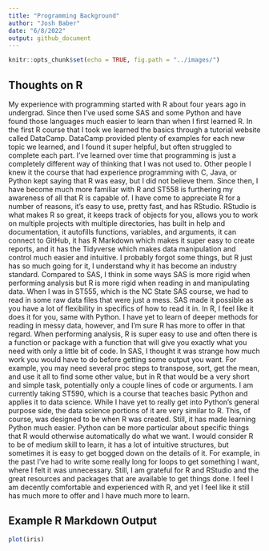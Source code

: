```yaml
---
title: "Programming Background"
author: "Josh Baber"
date: "6/8/2022"
output: github_document
---
```


```r
knitr::opts_chunk$set(echo = TRUE, fig.path = "../images/")
```

## Thoughts on R

  My experience with programming started with R about four years ago in undergrad.  Since then I've used some SAS and some Python and have found those languages much easier to learn than when I first learned R.  In the first R course that I took we learned the basics through a tutorial website called DataCamp.  DataCamp provided plenty of examples for each new topic we learned, and I found it super helpful, but often struggled to complete each part.  I've learned over time that programming is just a completely different way of thinking that I was not used to.  Other people I knew it the course that had experience programming with C, Java, or Python kept saying that R was easy, but I did not believe them.
    Since then, I have become much more familiar with R and ST558 is furthering my awareness of all that R is capable of.  I have come to appreciate R for a number of reasons, it's easy to use, pretty fast, and has RStudio.  RStudio is what makes R so great, it keeps track of objects for you, allows you to work on multiple projects with multiple directories, has built in help and documentation, it autofills functions, variables, and arguments, it can connect to GitHub, it has R Markdown which makes it super easy to create reports, and it has the Tidyverse which makes data manipulation and control much easier and intuitive.  I probably forgot some things, but R just has so much going for it, I understand why it has become an industry standard.
    Compared to SAS, I think in some ways SAS is more rigid when performing analysis but R is more rigid when reading in and manipulating data.  When I was in ST555, which is the NC State SAS course, we had to read in some raw data files that were just a mess.  SAS made it possible as you have a lot of flexibility in specifics of how to read it in.  In R, I feel like it does it for you, same with Python.  I have yet to learn of deeper methods for reading in messy data, however, and I'm sure R has more to offer in that regard.  When performing analysis, R is super easy to use and often there is a function or package with a function that will give you exactly what you need with only a little bit of code.  In SAS, I thought it was strange how much work you would have to do before getting some output you want.  For example, you may need several proc steps to transpose, sort, get the mean, and use it all to find some other value, but in R that would be a very short and simple task, potentially only a couple lines of code or arguments.
    I am currently taking ST590, which is a course that teaches basic Python and applies it to data science.  While I have yet to really get into Python's general purpose side, the data science portions of it are very similar to R.  This, of course, was designed to be when R was created.  Still, it has made learning Python much easier.  Python can be more particular about specific things that R would otherwise automatically do what we want.  I would consider R to be of medium skill to learn, it has a lot of intuitive structures, but sometimes it is easy to get bogged down on the details of it.  For example, in the past I've had to write some really long for loops to get something I want, where I felt it was unnecessary.  Still, I am grateful for R and RStudio and the great resources and packages that are available to get things done.  I feel I am decently comfortable and experienced with R, and yet I feel like it still has much more to offer and I have much more to learn. 
  
## Example R Markdown Output 

```r
plot(iris)
```

